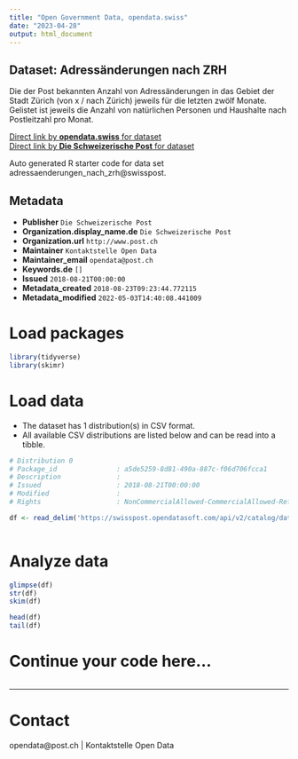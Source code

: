 ```yaml
---
title: "Open Government Data, opendata.swiss"
date: "2023-04-28"
output: html_document
---
```


## Dataset: Adressänderungen nach ZRH

Die der Post bekannten Anzahl von Adressänderungen in das Gebiet der Stadt Zürich (von x / nach Zürich) jeweils für die letzten zwölf Monate. Gelistet ist jeweils die Anzahl von natürlichen Personen und Haushalte nach Postleitzahl pro Monat.

[Direct link by **opendata.swiss** for dataset](https://opendata.swiss/de/dataset/adressaenderungen-nach-zrh)<br>
[Direct link by **Die Schweizerische Post** for dataset](https://swisspost.opendatasoft.com/explore/dataset/adressaenderungen_nach_zrh)

Auto generated R starter code for data set adressaenderungen_nach_zrh@swisspost.

## Metadata

- **Publisher** `Die Schweizerische Post`
- **Organization.display_name.de** `Die Schweizerische Post`
- **Organization.url** `http://www.post.ch`
- **Maintainer** `Kontaktstelle Open Data`
- **Maintainer_email** `opendata@post.ch`
- **Keywords.de** `[]`
- **Issued** `2018-08-21T00:00:00`
- **Metadata_created** `2018-08-23T09:23:44.772115`
- **Metadata_modified** `2022-05-03T14:40:08.441009`


# Load packages

```r

library(tidyverse)
library(skimr)

```

# Load data

-   The dataset has 1 distribution(s) in CSV format.
-   All available CSV distributions are listed below and can be read into a tibble.

```r

# Distribution 0
# Package_id               : a5de5259-8d81-490a-887c-f06d706fcca1
# Description              : 
# Issued                   : 2018-08-21T00:00:00
# Modified                 : 
# Rights                   : NonCommercialAllowed-CommercialAllowed-ReferenceRequired

df <- read_delim('https://swisspost.opendatasoft.com/api/v2/catalog/datasets/adressaenderungen_nach_zrh/exports/csv')



```

# Analyze data

```r

glimpse(df)
str(df)
skim(df)

head(df)
tail(df)

```

# Continue your code here...

```r

```

------------------------------------------------------------------------

# Contact

opendata@post.ch | Kontaktstelle Open Data

